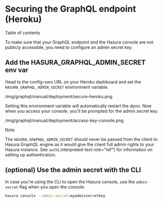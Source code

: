 
Securing the GraphQL endpoint (Heroku)
======================================

Table of contents

To make sure that your GraphQL endpoint and the Hasura console are not
publicly accessible, you need to configure an admin secret key.

Add the HASURA\_GRAPHQL\_ADMIN\_SECRET env var
----------------------------------------------

Head to the config-vars URL on your Heroku dashboard and set the
`HASURA_GRAPHQL_ADMIN_SECRET` environment variable.

/img/graphql/manual/deployment/secure-heroku.png

Setting this environment variable will automatically restart the dyno.
Now when you access your console, you\'ll be prompted for the admin
secret key.

/img/graphql/manual/deployment/access-key-console.png

Note

The `HASURA_GRAPHQL_ADMIN_SECRET` should never be passed from the client
to Hasura GraphQL engine as it would give the client full admin rights
to your Hasura instance. See `auth`{.interpreted-text role="ref"} for
information on setting up authentication.

(optional) Use the admin secret with the CLI
--------------------------------------------

In case you\'re using the CLI to open the Hasura console, use the
`admin-secret` flag when you open the console:

```bash
hasura console --admin-secret=myadminsecretkey
```
